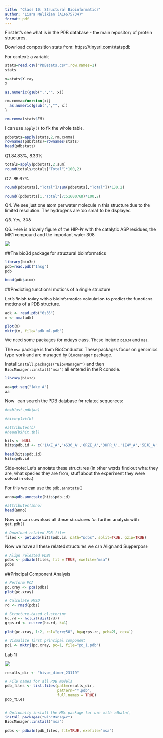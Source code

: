 ```yaml
---
title: "Class 10: Structural Bioinformatics"
author: "Liana Melikian (A16675734)"
format: pdf
---
```


First let's see what is in the PDB database - the main repository of protein structures.

Download composition stats from:  https://tinyurl.com/statspdb

For context: a variable
```r
stats=read.csv("PDBstats.csv",row.names=1)
stats
```

```r
x=stats$X.ray
x
```
```r
as.numeric(gsub(",","", x))
```

```r
rm.comma=function(x){
  as.numeric(gsub(",","", x))
}
```

```r
rm.comma(stats$EM)
```

I can use `apply()` to fix the whole table.

```r
pdbstats=apply(stats,2,rm.comma)
rownames(pdbstats)=rownames(stats)
head(pdbstats)
```
Q1.84.83%, 8.33%
```r
totals=apply(pdbstats,2,sum)
round(totals/totals["Total"]*100,2)
```
Q2. 86.67%
```r
round(pdbstats[,"Total"]/sum(pdbstats[,"Total"])*100,2)
```

```r
round((pdbstats[1,"Total"]/251600768)*100,2)
```

Q4. 
We see just one atom per water molecule in this structure due to the limited resolution. The hydrogens are too small to be displayed.

Q5. 
Yes, 308

Q6.
Here is a lovely figure of the HIP-Pr with the catalytic ASP residues, the MK1 compound and the important water 308

![](1HSG.png)

##The bio3d package for structural bioinformatics

```r
library(bio3d)
pdb=read.pdb("1hsg")
pdb
```

```r
head(pdb$atom)
```
##Predicting functional motions of a single structure

Let's finish today with a bioinformatics calculation to predict the functions motions of a PDB structure.
```r
adk <- read.pdb("6s36")
m <- nma(adk)
```

```r
plot(m)
mktrj(m, file="adk_m7.pdb")
```

We need some packages for todays class. These include `bio3d` and `msa`.

The `msa` package is from BioConductor. These packages focus on genomics type work and are managed by `Biocmanager` package.

Install `install.packages("BiocManager")` and then `BiocManager::install("msa")` all entered in the R console.

```r
library(bio3d)

aa=get.seq("1ake_A")
aa
```

Now I can search the PDB database for related sequences:
```r
#b=blast.pdb(aa)
```

```r
#hits=plot(b)
```

```r
#attributes(b)
#head(b$hit.tbl)
```

```r
hits <- NULL
hits$pdb.id <- c('1AKE_A','6S36_A','6RZE_A','3HPR_A','1E4V_A','5EJE_A','1E4Y_A','3X2S_A','6HAP_A','6HAM_A','4K46_A','3GMT_A','4PZL_A')

head(hits$pdb.id)
hits$pdb.id
```
Side-note: Let's annotate these structures (in other words find out what they are, what species they are from, stuff about the experiment they were solved in etc.)

For this we can use the `pdb.annotate()`

```r
anno=pdb.annotate(hits$pdb.id)
```

```r
#attributes(anno)
head(anno)
```

Now we can download all these structures for further analysis with `get.pdb()`
```r
# Download related PDB files
files <- get.pdb(hits$pdb.id, path="pdbs", split=TRUE, gzip=TRUE)
```

Now we have all these related structures we can Align and Supperpose

```r
# Align releated PDBs
pdbs <- pdbaln(files, fit = TRUE, exefile="msa")
pdbs
```

##Principal Component Analysis
```r
# Perform PCA
pc.xray <- pca(pdbs)
plot(pc.xray)
```

```r
# Calculate RMSD
rd <- rmsd(pdbs)

# Structure-based clustering
hc.rd <- hclust(dist(rd))
grps.rd <- cutree(hc.rd, k=3)

plot(pc.xray, 1:2, col="grey50", bg=grps.rd, pch=21, cex=1)
```

```r
# Visualize first principal component
pc1 <- mktrj(pc.xray, pc=1, file="pc_1.pdb")
```

Lab 11

![](HIVPR_MONOMER_94B5B_HIVPR_MONOMER_94B5B_UNRELAXED_RANK_005_ALPHAFOLD2_PTM_MODEL_2_SEED_000.PDB-HIVPR_MONOMER_94B5B_HIVPR_MONOMER_94B5B_UNRELAXED_RANK_004_ALPHAFOLD2_PTM_MODEL_3_SEED_000.PDB-HIVPR_MONOMER_94B5B_HIVPR_MONOMER.png)
```r
results_dir <- "hivpr_dimer_23119"
```

```r
# File names for all PDB models
pdb_files <- list.files(path=results_dir,
                        pattern="*.pdb",
                        full.names = TRUE)
pdb_files
```

```r

```

```r
# Optionally install the MSA package for use with pdbaln()
install.packages("BiocManager")
BiocManager::install("msa")

pdbs <- pdbaln(pdb_files, fit=TRUE, exefile="msa")
```









